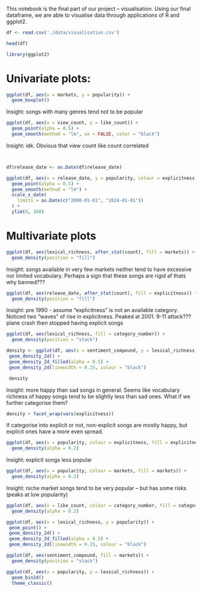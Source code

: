 
This notebook is the final part of our project – visualisation. Using our final dataframe, we are able to visualise data through applications of R and ggplot2.
```r
df <- read.csv('./data/visualisation.csv')
```

```r
head(df)
```

```r
library(ggplot2)
```

# Univariate plots:

```r
ggplot(df, aes(x = markets, y = popularity)) +
  geom_boxplot()
```

Insight: songs with many genres tend not to be popular

```r
ggplot(df, aes(x = view_count, y = like_count)) +
  geom_point(alpha = 0.5) +
  geom_smooth(method = "lm", se = FALSE, color = "black")
```

Insight: idk. Obvious that view count like count correlated

```r

```

```r

```

```r
df$release_date <- as.Date(df$release_date)

ggplot(df, aes(x = release_date, y = popularity, colour = explicitness)) +
  geom_point(alpha = 0.5) +
  geom_smooth(method = "lm") +
  scale_x_date(
    limits = as.Date(c("2000-01-01", "2024-01-01"))
  ) +
  ylim(0, 100)
```

# Multivariate plots
```r
ggplot(df, aes(lexical_richness, after_stat(count), fill = markets)) +
  geom_density(position = "fill")
```

Insight: songs available in very few markets neither tend to have excessive nor limited vocabulary. Perhaps a sign that these songs are rigid af thats why banned???

```r
ggplot(df, aes(release_date, after_stat(count), fill = explicitness)) +
  geom_density(position = "fill")
```

Insight: pre 1990 - assume "explicitness" is not an available category. Noticed two "waves" of rise in explicitness. Peaked at 2001. 9-11 attack??? plane crash then stopped having explicit songs

```r
ggplot(df, aes(lexical_richness, fill = category_number)) +
  geom_density(position = "stack")
```

```r
density <- ggplot(df, aes(x = sentiment_compound, y = lexical_richness)) +
 geom_density_2d() +
 geom_density_2d_filled(alpha = 0.5) +
 geom_density_2d(linewidth = 0.25, colour = "black")

 density
```

Insight: more happy than sad songs in general. Seems like vocabulary richness of happy songs tend to be slightly less than sad ones. What if we further categorise them?

```r
density + facet_wrap(vars(explicitness))
```

If categorise into explicit or not, non-explicit songs are mostly happy, but explicit ones have a more even spread.

```r
ggplot(df, aes(x = popularity, colour = explicitness, fill = explicitness)) +
  geom_density(alpha = 0.2)
```

Insight: explicit songs less popular

```r
ggplot(df, aes(x = popularity, colour = markets, fill = markets)) +
  geom_density(alpha = 0.2)
```

Insight: niche market songs tend to be very popular – but has some risks (peaks at low popularity)

```r
ggplot(df, aes(x = like_count, colour = category_number, fill = category_number)) +
  geom_density(alpha = 0.2)
```

```r
ggplot(df, aes(x = lexical_richness, y = popularity)) +
 geom_point() +
 geom_density_2d() +
 geom_density_2d_filled(alpha = 0.5) +
 geom_density_2d(linewidth = 0.25, colour = "black")
```

```r
ggplot(df, aes(sentiment_compound, fill = markets)) +
  geom_density(position = "stack")
```

```r
ggplot(df, aes(x = popularity, y = lexical_richness)) +
  geom_bin2d()
  theme_classic()
```

```r

```

```r

```

```r

```

```r

```

```r

```

```r

```